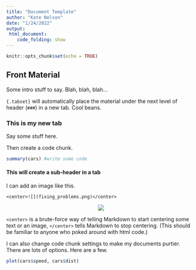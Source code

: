 ---
title: "Document Template"
author: "Kate Nelson"
date: "1/24/2022"
output: 
 html_document:
    code_folding: show
---

```{r setup, include=FALSE}
knitr::opts_chunk$set(echo = TRUE)
```

## Front Material {.tabset}

Some intro stuff to say. Blah, blah, blah...

`{.tabset}` will automatically place the material under the next level of header (`###`) in a new tab. Cool beans.

### This is my new tab

Say some stuff here. 

Then create a code chunk.

```{r my_first_chunk}

summary(cars) #write some code

```

#### This will create a sub-header in a tab

I can add an image like this.

`<center>![](fixing_problems.png)</center>`

<center>![](fixing_problems.png)</center>

`<center>` is a brute-force way of telling Markdown to start centering some text or an image, `</center>` tells Markdown to stop centering. (This should be familiar to anyone who poked around with html code.) 


I can also change code chunk settings to make my documents purtier. There are lots of options. Here are a few.

```{r my_custom_chunk, echo=FALSE, message=FALSE, warning=FALSE, fig.align='center',fig.width=4, fig.height=4}

plot(cars$speed, cars$dist)

```